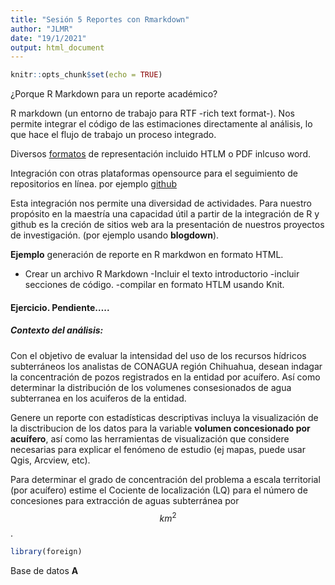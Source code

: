 ```yaml
---
title: "Sesión 5 Reportes con Rmarkdown"
author: "JLMR"
date: "19/1/2021"
output: html_document
---
```


```r
knitr::opts_chunk$set(echo = TRUE)
```

¿Porque R Markdown para un reporte académico?

R markdown (un entorno de trabajo para RTF -rich text format-).
Nos permite integrar el código de las estimaciones directamente al  análisis, lo que hace el flujo de trabajo un proceso integrado.

Diversos [formatos](https://rmarkdown.rstudio.com/gallery.html) de representación incluido HTLM  o PDF inlcuso word. 

Integración con otras plataformas opensource para el seguimiento de repositorios en línea. por ejemplo [github](https://guides.github.com/activities/hello-world/) 

Esta integración nos permite una diversidad de actividades. Para nuestro propósito en la maestría una capacidad útil a partir de la integración de R y github es la creción de sitios web ara la presentación de nuestros proyectos de investigación. (por ejemplo usando **blogdown**).

**Ejemplo**  generación de reporte en R markdwon en formato HTML. 


- Crear un archivo R Markdown
-Incluir el texto introductorio
-incluir secciones de código. 
-compilar en formato HTLM usando Knit. 

#### Ejercicio. Pendiente.....

##### Contexto del análisis: 

Con el objetivo de evaluar la intensidad del uso de los recursos hídricos subterráneos los analistas de CONAGUA región Chihuahua, desean indagar la concentración de pozos registrados en la entidad por acuífero. Así como determinar la distribución de los volumenes  consesionados de agua subterranea en los acuiferos de la entidad.

Genere un reporte con estadísticas descriptivas incluya la visualización de la disctribucion de los datos para la variable **volumen concesionado por acuífero**, así como las herramientas de visualización que considere necesarias para explicar el fenómeno de estudio  (ej mapas, puede usar Qgis, Arcview, etc).  

Para determinar el grado de concentración del problema  a escala territorial (por acuífero) estime el Cociente de localización (LQ) para el número de concesiones para extracción de aguas subterránea  por $$km^2$$.

 
```r
library(foreign)

```



Base de datos **A**





